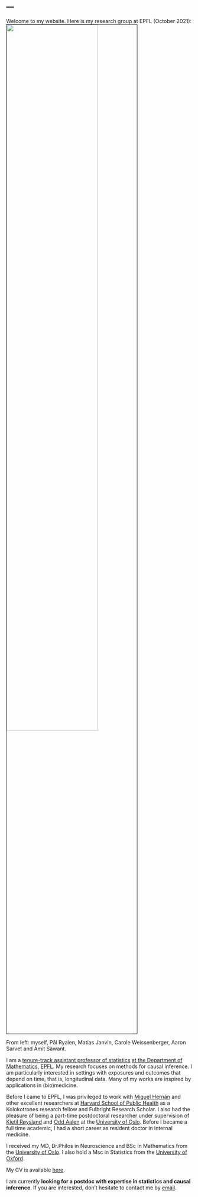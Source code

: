 ---
---
<meta name="google-site-verification" content="2mvUxfkobP5t2N6E9uEXcrff30k5lBEEbT2svuUXoPE" />

<link rel="stylesheet" href="styles.css" type="text/css">

Welcome to my website. Here is my research group at EPFL (October 2021): 
<img src="ChairOfBiostatisticsPicture2021.jpg" style="width:70%; border:0.1px solid; margin-right: 70 px; ; margin-left: 70 px" align="center">

From left: myself, Pål Ryalen, Matias Janvin, Carole Weissenberger, Aaron Sarvet and Amit Sawant.


I am a [tenure-track assistant professor of statistics](https://people.epfl.ch/mats.stensrud/?lang=en) [at the Department of Mathematics](https://www.epfl.ch/schools/sb/research/math/), [EPFL](https://www.epfl.ch/schools/sb/research/math/research/statistics/). My research focuses on methods for causal inference. I am particularly interested in settings with exposures and outcomes that depend on time, that is, longitudinal data. Many of my works are inspired by applications in (bio)medicine. 

Before I came  to EPFL, I was privileged to work with [Miguel Hernán](https://www.hsph.harvard.edu/miguel-hernan/) and other excellent researchers at [Harvard School of Public Health](https://www.hsph.harvard.edu/) as a Kolokotrones research fellow and Fulbright Research Scholar. I also had the pleasure of being a part-time postdoctoral researcher under supervision of [Kjetil Røysland](https://www.med.uio.no/imb/english/people/aca/roysland/) and [Odd Aalen](https://www.med.uio.no/imb/english/people/aca/oaalen/) at the [University of Oslo](/https://www.uio.no/english/). Before I became a full time academic, I had a short career as resident doctor in internal medicine. 

I received my MD, Dr.Philos in Neuroscience and BSc in Mathematics from the [University of Oslo](/https://www.uio.no/english/). I also hold a Msc in Statistics from the [University of Oxford](http://www.ox.ac.uk/).

My CV is available [here](CV_Stensrud.pdf).

I am currently **looking for a postdoc with expertise in statistics and causal inference**. If you are interested, don't hesitate to contact me by [email](contact.html).

